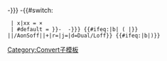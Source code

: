 {{{1}}}<!--show amount1 singular or plural unit
  -->-{{{l|{{{n}}}}}}<!--show unit hyphenated--
-->-{{#switch:{{{2|x}}}<!--show range-separator hyphenated-->
  | x|xx = ×
  | #default = {{{2}}}}}-<!--endswitch {2}--
-->{{{3}}}<!--show amount2 singular/plural unit--
  -->-{{{l|{{{n}}}}}}<!--show unit hyphenated--
-->{{#ifeq:{{{sep|b}}}|b|&#32;(<!--if sep=b show parenthesis " ("
  --else-->|{{{sep}}}}}<!--show sep as passed--
-->{{convert/{{#ifeq:{{{4}}}|def|{{{o}}}|{{{4}}}}}|{{{1}}}|{{{2}}}/AonSoff|{{{3}}}|{{{s}}}+{{{b}}}|r={{{r}}}|j={{{j}}}|d=Dual/Loff}}<!--
-->{{#ifeq:{{{sep|b}}}|b|)}}<!--if sep=b, show parenthesis ")"
--><noinclude>

[[Category:Convert子模板]]
</noinclude>